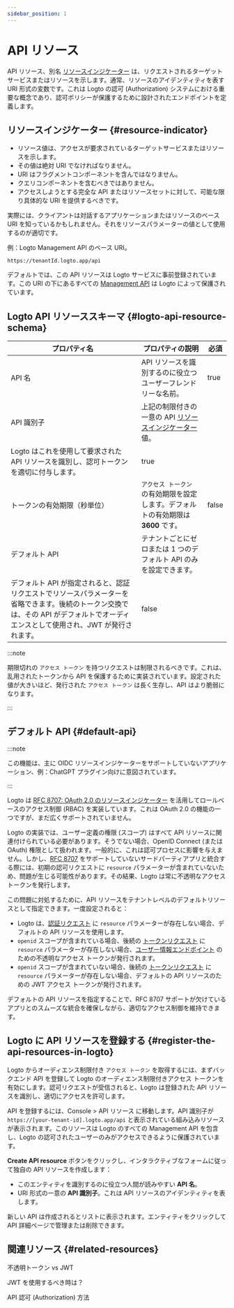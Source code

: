 ```yaml
---
sidebar_position: 1
---
```


# API リソース

API リソース、別名 [リソースインジケーター](https://www.rfc-editor.org/rfc/rfc8707.html) は、リクエストされるターゲットサービスまたはリソースを示します。通常、リソースのアイデンティティを表す URI 形式の変数です。これは Logto の認可 (Authorization) システムにおける重要な概念であり、認可ポリシーが保護するために設計されたエンドポイントを定義します。

## リソースインジケーター \{#resource-indicator}

- リソース値は、アクセスが要求されているターゲットサービスまたはリソースを示します。
- その値は絶対 URI でなければなりません。
- URI はフラグメントコンポーネントを含んではなりません。
- クエリコンポーネントを含むべきではありません。
- アクセスしようとする完全な API またはリソースセットに対して、可能な限り具体的な URI を提供するべきです。

実際には、クライアントは対話するアプリケーションまたはリソースのベース URI を知っているかもしれません。それをリソースパラメーターの値として使用するのが適切です。

例：Logto Management API のベース URI。

```
https://tenantId.logto.app/api
```

デフォルトでは、この API リソースは Logto サービスに事前登録されています。この URI の下にあるすべての [Management API](https://openapi.logto.io/) は Logto によって保護されています。

## Logto API リソーススキーマ \{#logto-api-resource-schema}

| **プロパティ名**                                                                                                                                                                     | **プロパティの説明**                                                                                  | **必須** |
| ------------------------------------------------------------------------------------------------------------------------------------------------------------------------------------ | ----------------------------------------------------------------------------------------------------- | -------- |
| API 名                                                                                                                                                                               | API リソースを識別するのに役立つユーザーフレンドリーな名前。                                          | true     |
| API 識別子                                                                                                                                                                           | 上記の制限付きの一意の API [リソースインジケーター](https://www.rfc-editor.org/rfc/rfc8707.html) 値。 |
| Logto はこれを使用して要求された API リソースを識別し、認可トークンを適切に付与します。                                                                                              | true                                                                                                  |
| トークンの有効期限（秒単位）                                                                                                                                                         | `アクセス トークン` の有効期限を設定します。デフォルトの有効期限は **3600** です。                    | false    |
| デフォルト API                                                                                                                                                                       | テナントごとにゼロまたは 1 つのデフォルト API のみを設定できます。                                    |
| デフォルト API が指定されると、認証リクエストでリソースパラメーターを省略できます。後続のトークン交換では、その API がデフォルトでオーディエンスとして使用され、JWT が発行されます。 | false                                                                                                 |

:::note

期限切れの `アクセス トークン` を持つリクエストは制限されるべきです。これは、乱用されたトークンから API を保護するために実装されています。設定された値が大きいほど、発行された `アクセス トークン` は長く生存し、API はより脆弱になります。

:::

## デフォルト API \{#default-api}

:::note

この機能は、主に OIDC リソースインジケーターをサポートしていないアプリケーション、例：ChatGPT プラグイン向けに意図されています。

:::

Logto は [RFC 8707: OAuth 2.0 のリソースインジケーター](https://www.rfc-editor.org/rfc/rfc8707) を活用してロールベースのアクセス制御 (RBAC) を実装しています。これは OAuth 2.0 の機能の一つですが、まだ広くサポートされていません。

Logto の実装では、ユーザー定義の権限 (スコープ) はすべて API リソースに関連付けられている必要があります。そうでない場合、OpenID Connect (または OAuth) 権限として扱われます。一般的に、これは認可プロセスに影響を与えません。しかし、[RFC 8707](https://www.rfc-editor.org/rfc/rfc8707.html) をサポートしていないサードパーティアプリと統合する際には、初期の認可リクエストに `resource` パラメーターが含まれていないため、問題が生じる可能性があります。その結果、Logto は常に不透明なアクセス トークンを発行します。

この問題に対処するために、API リソースをテナントレベルのデフォルトリソースとして指定できます。一度設定されると：

- Logto は、[認証リクエスト](https://openid.net/specs/openid-connect-core-1_0.html#AuthRequest) に `resource` パラメーターが存在しない場合、デフォルトの API リソースを使用します。
- `openid` スコープが含まれている場合、後続の [トークンリクエスト](https://openid.net/specs/openid-connect-core-1_0.html#TokenRequest) に `resource` パラメーターが存在しない場合、[ユーザー情報エンドポイント](https://openid.net/specs/openid-connect-core-1_0.html#UserInfo) のための不透明なアクセス トークンが発行されます。
- `openid` スコープが含まれていない場合、後続の [トークンリクエスト](https://openid.net/specs/openid-connect-core-1_0.html#TokenRequest) に `resource` パラメーターが存在しない場合、デフォルトの API リソースのための JWT アクセス トークンが発行されます。

デフォルトの API リソースを指定することで、RFC 8707 サポートが欠けているアプリとのスムーズな統合を確保しながら、適切なアクセス制御を維持できます。

## Logto に API リソースを登録する \{#register-the-api-resources-in-logto}

Logto からオーディエンス制限付き `アクセス トークン` を取得するには、まずバックエンド API を登録して Logto のオーディエンス制限付きアクセス トークンを有効にします。認可リクエストが受信されると、Logto は登録された API リソースを識別し、適切にアクセスを許可します。

API を登録するには、<CloudLink to="/api-resources">Console > API リソース</CloudLink> に移動します。API 識別子が `https://[your-tenant-id].logto.app/api` と表示されている組み込みリソースが表示されます。このリソースは Logto のすべての Management API を包含し、Logto の認可されたユーザーのみがアクセスできるように保護されています。

**Create API resource** ボタンをクリックし、インタラクティブなフォームに従って独自の API リソースを作成します：

- このエンティティを識別するのに役立つ人間が読みやすい **API 名**。
- URI 形式の一意の **API 識別子**。これは API リソースのアイデンティティを表します。

新しい API は作成されるとリストに表示されます。エンティティをクリックして API 詳細ページで管理または削除できます。

## 関連リソース \{#related-resources}

<Url href="https://blog.logto.io/opaque-token-vs-jwt">不透明トークン vs JWT</Url>

<Url href="https://blog.logto.io/when-should-i-use-jwts">JWT を使用するべき時は？</Url>

<Url href="https://blog.logto.io/api-authorization-methods">API 認可 (Authorization) 方法</Url>
